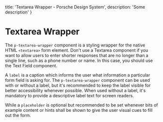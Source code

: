 
  title: 'Textarea Wrapper - Porsche Design System',
  description: 'Some description'
}

# Textarea Wrapper <ComponentStatus tagName="p-textarea-wrapper"></ComponentStatus>

The `p-textarea-wrapper` component is a styling wrapper for the native HTML `<textarea>` form element. Don't use a
Textarea component if you want to allow users to enter shorter responses that are no longer than a single line, such as
a phone number or name. In this case, you should use the Text Field component.

A `label` is a caption which informs the user what information a particular form field is asking for. The
`p-textarea-wrapper` component can be used with or without a label, but it's recommended to keep the label visible for
better accessibility whenever possible. When used without a label, it's mandatory to provide a descriptive label text
for screen readers.

While a `placeholder` is optional but recommended to be set whenever bits of example content or hints shall be shown to
give the user visual cues to fill out the form.

<Configurator tagName="p-textarea-wrapper" story={textareaWrapperStory} />

